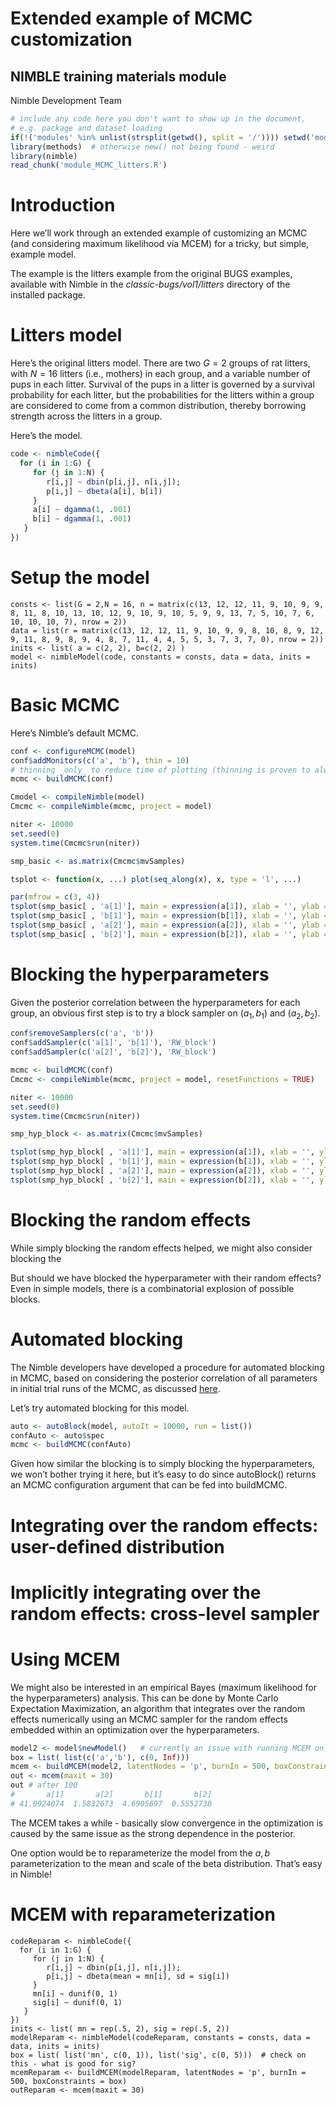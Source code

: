 Extended example of MCMC customization
==========================
NIMBLE training materials module
---------------------------------
Nimble Development Team

```r
# include any code here you don't want to show up in the document,
# e.g. package and dataset loading
if(!('modules' %in% unlist(strsplit(getwd(), split = '/')))) setwd('modules')
library(methods)  # otherwise new() not being found - weird
library(nimble)
read_chunk('module_MCMC_litters.R')
```

# Introduction

Here we'll work through an extended example of customizing an MCMC (and considering maximum likelihood via MCEM) for a tricky, but simple, example model.

The example is the litters example from the original BUGS examples, available with Nimble in the *classic-bugs/vol1/litters* directory of the installed package. 

# Litters model

Here's the original litters model. There are two $G=2$ groups of rat litters, with $N=16$  litters (i.e., mothers) in each group, and a variable number of pups in each litter. Survival of the pups in a litter is governed by a survival probability for each litter, but the probabilities for the litters within a group are considered to come from a common distribution, thereby borrowing strength across the litters in a group.

Here's the model.

```r
code <- nimbleCode({
  for (i in 1:G) {
     for (j in 1:N) {
        r[i,j] ~ dbin(p[i,j], n[i,j]);
        p[i,j] ~ dbeta(a[i], b[i]) 
     }
     a[i] ~ dgamma(1, .001)
     b[i] ~ dgamma(1, .001)
   }
})
```

# Setup the model

```
consts <- list(G = 2,N = 16, n = matrix(c(13, 12, 12, 11, 9, 10, 9, 9, 8, 11, 8, 10, 13, 10, 12, 9, 10, 9, 10, 5, 9, 9, 13, 7, 5, 10, 7, 6, 10, 10, 10, 7), nrow = 2))
data = list(r = matrix(c(13, 12, 12, 11, 9, 10, 9, 9, 8, 10, 8, 9, 12, 9, 11, 8, 9, 8, 9, 4, 8, 7, 11, 4, 4, 5, 5, 3, 7, 3, 7, 0), nrow = 2))
inits <- list( a = c(2, 2), b=c(2, 2) )
model <- nimbleModel(code, constants = consts, data = data, inits = inits)
```

# Basic MCMC

Here's Nimble's default MCMC.

```r
conf <- configureMCMC(model)
conf$addMonitors(c('a', 'b'), thin = 10)
# thinning _only_ to reduce time of plotting (thinning is proven to always reduce efficiency in parameter estimation)
mcmc <- buildMCMC(conf)

Cmodel <- compileNimble(model)
Cmcmc <- compileNimble(mcmc, project = model)

niter <- 10000
set.seed(0)
system.time(Cmcmc$run(niter))

smp_basic <- as.matrix(Cmcmc$mvSamples)

tsplot <- function(x, ...) plot(seq_along(x), x, type = 'l', ...)

par(mfrow = c(3, 4))
tsplot(smp_basic[ , 'a[1]'], main = expression(a[1]), xlab = '', ylab = 'default')
tsplot(smp_basic[ , 'b[1]'], main = expression(b[1]), xlab = '', ylab = '')
tsplot(smp_basic[ , 'a[2]'], main = expression(a[2]), xlab = '', ylab = '', ylim = c(0,20))
tsplot(smp_basic[ , 'b[2]'], main = expression(b[2]), xlab = '', ylab = '', ylim = c(0,6))
```


# Blocking the hyperparameters

Given the posterior correlation between the hyperparameters for each group, an obvious first step is to try a block sampler on $(a_1,b_1)$ and $(a_2, b_2)$.

```r
conf$removeSamplers(c('a', 'b'))
conf$addSampler(c('a[1]', 'b[1]'), 'RW_block')
conf$addSampler(c('a[2]', 'b[2]'), 'RW_block')

mcmc <- buildMCMC(conf)
Cmcmc <- compileNimble(mcmc, project = model, resetFunctions = TRUE)

niter <- 10000
set.seed(0)
system.time(Cmcmc$run(niter))

smp_hyp_block <- as.matrix(Cmcmc$mvSamples)

tsplot(smp_hyp_block[ , 'a[1]'], main = expression(a[1]), xlab = '', ylab = 'default')
tsplot(smp_hyp_block[ , 'b[1]'], main = expression(b[1]), xlab = '', ylab = '')
tsplot(smp_hyp_block[ , 'a[2]'], main = expression(a[2]), xlab = '', ylab = '', ylim = c(0,20))
tsplot(smp_hyp_block[ , 'b[2]'], main = expression(b[2]), xlab = '', ylab = '', ylim = c(0,6))
```

# Blocking the random effects

While simply blocking the random effects helped, we might also consider blocking the 


But should we have blocked the hyperparameter with their random effects? Even in simple models, there is a combinatorial explosion of possible blocks.

# Automated blocking

The Nimble developers have developed a procedure for automated blocking in MCMC, based on considering the posterior correlation of all parameters in initial trial runs of the MCMC, as discussed [here](http://arxiv.org/abs/1503.05621).

Let's try automated blocking for this model.

```r
auto <- autoBlock(model, autoIt = 10000, run = list())
confAuto <- auto$spec
mcmc <- buildMCMC(confAuto)
```

Given how similar the blocking is to simply blocking the hyperparameters, we won't bother trying it here, but it's easy to do since autoBlock() returns an MCMC configuration argument that can be fed into buildMCMC.




# Integrating over the random effects: user-defined distribution

# Implicitly integrating over the random effects: cross-level sampler

# Using MCEM 

We might also be interested in an empirical Bayes (maximum likelihood for the hyperparameters) analysis. This can be done by Monte Carlo Expectation Maximization, an algorithm that integrates over the random effects numerically using an MCMC sampler for the random effects embedded within an optimization over the hyperparameters. 

```r
model2 <- model$newModel()   # currently an issue with running MCEM on the same model as an MCMC
box = list( list(c('a','b'), c(0, Inf)))
mcem <- buildMCEM(model2, latentNodes = 'p', burnIn = 500, boxConstraints = box)
out <- mcem(maxit = 30) 
out # after 100
#       a[1]       a[2]       b[1]       b[2] 
# 41.0924074  1.5832673  4.6905697  0.5552738 
```

The MCEM takes a while - basically slow convergence in the optimization is caused by the same issue as the strong dependence in the posterior.

One option would be to reparameterize the model from the $a,b$ parameterization to the mean and scale of the beta distribution. That's easy in Nimble!

# MCEM with reparameterization 

```
codeReparam <- nimbleCode({
  for (i in 1:G) {
     for (j in 1:N) {
        r[i,j] ~ dbin(p[i,j], n[i,j]);
        p[i,j] ~ dbeta(mean = mn[i], sd = sig[i]) 
     }
     mn[i] ~ dunif(0, 1)
     sig[i] ~ dunif(0, 1)
   }
})
inits <- list( mn = rep(.5, 2), sig = rep(.5, 2))
modelReparam <- nimbleModel(codeReparam, constants = consts, data = data, inits = inits)
box = list( list('mn', c(0, 1)), list('sig', c(0, 5)))  # check on this - what is good for sig?
mcemReparam <- buildMCEM(modelReparam, latentNodes = 'p', burnIn = 500, boxConstraints = box)
outReparam <- mcem(maxit = 30) 

```
